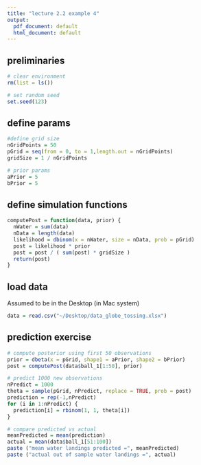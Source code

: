 ```yaml
---
title: "lecture 2.2 example 4"
output:
  pdf_document: default
  html_document: default
---
```


## preliminaries
```r
# clear environment
rm(list = ls())

# set random seed
set.seed(123)
```

## define params 
```r
#define grid size
nGridPoints = 50
pGrid = seq(from = 0, to = 1,length.out = nGridPoints)
gridSize = 1 / nGridPoints

# prior params
aPrior = 5
bPrior = 5
```

## define simulation functions
```r
computePost = function(data, prior) {
  nWater = sum(data)
  nData = length(data)
  likelihood = dbinom(x = nWater, size = nData, prob = pGrid)
  post = likelihood * prior
  post = post / ( sum(post) * gridSize )
  return(post)
}
```

## load data
Assumed to be in the Desktop (in Mac system)
```r
data = read.csv("~/Desktop/data_globe_tossing.xlsx")
```

## prediction exercise
```r
# compute posterior using first 50 observations
prior = dbeta(x = pGrid, shape1 = aPrior, shape2 = bPrior)
post = computePost(data$ball_1[1:50], prior)

# predict 1000 new observations
nPredict = 1000
theta = sample(pGrid, nPredict, replace = TRUE, prob = post)
prediction = rep(-1,nPredict)
for (i in 1:nPredict) {
  prediction[i] = rbinom(1, 1, theta[i])
}

# compare predicted vs actual
meanPredicted = mean(prediction)
actual = mean(data$ball_1[51:100])
paste ("mean water landings predicted =", meanPredicted)
paste ("actual out of sample water landings =", actual)

```

